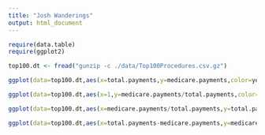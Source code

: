 ```yaml
---
title: "Josh Wanderings"
output: html_document
---
```


```r
require(data.table)
require(ggplot2)

top100.dt <- fread("gunzip -c ./data/Top100Procedures.csv.gz")
```

```r
ggplot(data=top100.dt,aes(x=total.payments,y=medicare.payments,color=year)) + geom_point(size=1) + facet_wrap(~drg.mdc)
```
```r
ggplot(data=top100.dt,aes(x=1,y=medicare.payments/total.payments,color=drg.comp,fill=drg.comp)) + geom_violin() + facet_grid(drg.type+drg.comp ~ drg.mdc)
```
```r
ggplot(data=top100.dt,aes(x=medicare.payments/total.payments,y=total.payments)) + geom_point(size=0.5) + facet_wrap(~ drg.mdc)
```
```r
ggplot(data=top100.dt,aes(x=total.payments-medicare.payments,y=medicare.payments/total.payments)) + geom_point(size=0.5) + facet_wrap(~ drg.mdc)
```

